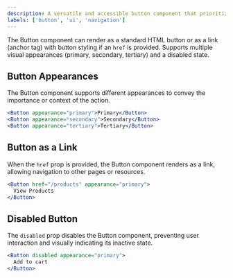 ```yaml
---
description: A versatile and accessible button component that prioritizes user experience and visual consistency.
labels: ['button', 'ui', 'navigation']
---
```


The Button component can render as a standard HTML button or as a link (anchor tag) with button styling if an `href` is provided.
Supports multiple visual appearances (primary, secondary, tertiary) and a disabled state.

## Button Appearances

The Button component supports different appearances to convey the importance or context of the action.

```jsx
<Button appearance="primary">Primary</Button>
<Button appearance="secondary">Secondary</Button>
<Button appearance="tertiary">Tertiary</Button>
```

## Button as a Link

When the `href` prop is provided, the Button component renders as a link, allowing navigation to other pages or resources.

```jsx
<Button href="/products" appearance="primary">
  View Products
</Button>
```

## Disabled Button

The `disabled` prop disables the Button component, preventing user interaction and visually indicating its inactive state.

```jsx
<Button disabled appearance="primary">
  Add to cart
</Button>